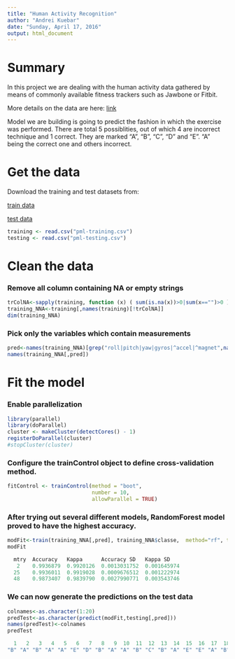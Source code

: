 ```yaml
---
title: "Human Activity Recognition"
author: "Andrei Kuebar"
date: "Sunday, April 17, 2016"
output: html_document
---
```


# Summary
In this project we are dealing with the human activity data gathered by means of commonly available fitness trackers such as Jawbone or Fitbit.

More details on the data are here: [link](http://groupware.les.inf.puc-rio.br/har)

Model we are building is going to predict the fashion in which the exercise was performed. There are total 5 possiblities, out of which 4 are incorrect technique and 1 correct. They are marked "A", "B", "C", "D" and "E". "A" being the correct one and others incorrect.

# Get the data
Download the training and test datasets from:

[train data](https://eventing.coursera.org/api/redirectStrict/BShbnUGy5UftRGyQm7vg-mQrT2Wtz7-GeN_bEl6rLLxEoNx_6xxFkqldMUelho0FQOK8ibQ3b-zHbXfsQ90yvg.Du4b6W90rCwPGeAl54V8zg.7789zd8s0B5I-0DHZl-FkYAqeHkJqfgv58FSNVpggClDZmRp6btrp9inLWtO4dYmZrLCAnXGW-BXypZx75giSBZd-teT13Ywr9BwTk8DL7Dhz_Lmz3LtYEALyDDDsDlPxfgROk9NrNQ8qqtEUpdRI1vF3xQ2Snor2ZD97gXx9V7d6vsBn3CZF7hYIvT-ky-8fJFmzh_lfPXAo0uIeJeHHJbXpg8WcCiWjfeLfp8VT1kUcB-9HxvxrX8ntQe6CPIz0Ag0jsYlVHN8LS_x3k7-l7HMUZG8AIOrGeF6PuisRuHfn7QgBKooFjiMcKcTeGFSIJl2SzZBKoDMlzDPq292QtIVKbIH8MhKDcZjrU0Kkd1QlaY0R2rTvn3zbBXVJzOmziRRRQA9KuhH5Y5x54zCXA)

[test data](https://eventing.coursera.org/api/redirectStrict/BShbnUGy5UftRGyQm7vg-mQrT2Wtz7-GeN_bEl6rLLxEoNx_6xxFkqldMUelho0FQOK8ibQ3b-zHbXfsQ90yvg.Du4b6W90rCwPGeAl54V8zg.7789zd8s0B5I-0DHZl-FkYAqeHkJqfgv58FSNVpggClDZmRp6btrp9inLWtO4dYmZrLCAnXGW-BXypZx75giSBZd-teT13Ywr9BwTk8DL7Dhz_Lmz3LtYEALyDDDsDlPxfgROk9NrNQ8qqtEUpdRI1vF3xQ2Snor2ZD97gXx9V7d6vsBn3CZF7hYIvT-ky-8fJFmzh_lfPXAo0uIeJeHHJbXpg8WcCiWjfeLfp8VT1kUcB-9HxvxrX8ntQe6CPIz0Ag0jsYlVHN8LS_x3k7-l7HMUZG8AIOrGeF6PuisRuHfn7QgBKooFjiMcKcTeGFSIJl2SzZBKoDMlzDPq292QtIVKbIH8MhKDcZjrU0Kkd1QlaY0R2rTvn3zbBXVJzOmziRRRQA9KuhH5Y5x54zCXA)

```r
training <- read.csv("pml-training.csv")
testing <- read.csv("pml-testing.csv")
```

# Clean the data
### Remove all column containing NA or empty strings
```r
trColNA<-sapply(training, function (x) ( sum(is.na(x))>0|sum(x=="")>0 ) )
training_NNA<-training[,names(training)[!trColNA]]
dim(training_NNA)
```

### Pick only the variables which contain measurements
```r
pred<-names(training_NNA)[grep("roll|pitch|yaw|gyros|^accel|^magnet",names(training_NNA))]
names(training_NNA[,pred])
```

# Fit the model

### Enable parallelization
```r
library(parallel)
library(doParallel)
cluster <- makeCluster(detectCores() - 1)
registerDoParallel(cluster)
#stopCluster(cluster)
```

### Configure the trainControl object to define cross-validation method.
```r
fitControl <- trainControl(method = "boot",
                           number = 10,
                           allowParallel = TRUE)
```

### After trying out several different models, RandomForest model proved to have the highest accuracy.
```r
modFit<-train(training_NNA[,pred], training_NNA$classe,  method="rf", trControl = fitControl)
modFit
```
```r
  mtry  Accuracy   Kappa      Accuracy SD   Kappa SD   
   2    0.9936879  0.9920126  0.0013031752  0.001645974
  25    0.9936011  0.9919028  0.0009676512  0.001222974
  48    0.9873407  0.9839790  0.0027990771  0.003543746
```

### We can now generate the predictions on the test data
```r
colnames<-as.character(1:20)
predTest<-as.character(predict(modFit,testing[,pred]))
names(predTest)<-colnames
predTest
```

```r
  1   2   3   4   5   6   7   8   9  10  11  12  13  14  15  16  17  18  19  20 
"B" "A" "B" "A" "A" "E" "D" "B" "A" "A" "B" "C" "B" "A" "E" "E" "A" "B" "B" "B" 
```










